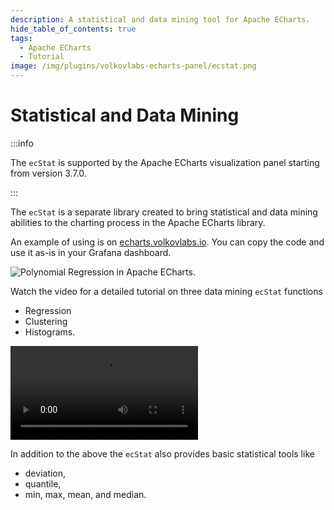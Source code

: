```yaml
---
description: A statistical and data mining tool for Apache ECharts.
hide_table_of_contents: true
tags:
  - Apache ECharts
  - Tutorial
image: /img/plugins/volkovlabs-echarts-panel/ecstat.png
---
```



# Statistical and Data Mining

:::info

The `ecStat` is supported by the Apache ECharts visualization panel starting from version 3.7.0.

:::

The `ecStat` is a separate library created to bring statistical and data mining abilities to the charting process in the Apache ECharts library.

An example of using is on [echarts.volkovlabs.io](https://echarts.volkovlabs.io/d/U332C4K4z/scatter?orgId=1&editPanel=10). You can copy the code and use it as-is in your Grafana dashboard.

<Image
  title="Polynomial Regression in Apache ECharts."
  src="/img/plugins/volkovlabs-echarts-panel/ecstat.png"
/>

Watch the video for a detailed tutorial on three data mining `ecStat` functions

- Regression
- Clustering
- Histograms.

<Video
  src="https://www.youtube.com/embed/qfDrAW8-Mh8"
  title="Histograms, Clustering. Regression in Apache ECharts panel for Grafana."
/>

In addition to the above the `ecStat` also provides basic statistical tools like

- deviation,
- quantile,
- min, max, mean, and median.
